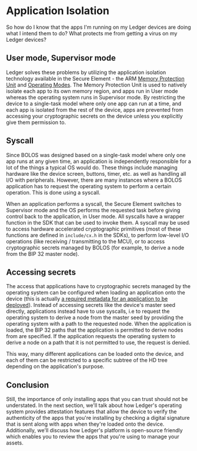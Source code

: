 # Application Isolation

So how do I know that the apps I'm running on my Ledger devices are doing what I intend them to do? What protects me from getting a virus on my Ledger devices?


## User mode, Supervisor mode

Ledger solves these problems by utilizing the application isolation technology available in the Secure Element - the ARM [Memory Protection Unit](http://infocenter.arm.com/help/index.jsp?topic=/com.arm.doc.dai0179b/CHDFDFIG.html) and [Operating Modes](http://infocenter.arm.com/help/index.jsp?topic=/com.arm.doc.ddi0210c/Cihhcjia.html). The Memory Protection Unit is used to natively isolate each app to its own memory region, and apps run in User mode whereas the operating system runs in Supervisor mode. By restricting the device to a single-task model where only one app can run at a time, and each app is isolated from the rest of the device, apps are prevented from accessing your cryptographic secrets on the device unless you explicitly give them permission to.


## Syscall

Since BOLOS was designed based on a single-task model where only one app runs at any given time, an application is independently responsible for a lot of the things a typical OS would do. These things include managing hardware like the device screen, buttons, timer, etc. as well as handling all I/O with peripherals. However, there are many instances where a BOLOS application has to request the operating system to perform a certain operation. This is done using a syscall.

When an application performs a syscall, the Secure Element switches to Supervisor mode and the OS performs the requested task before giving control back to the application, in User mode. All syscalls have a wrapper function in the SDK that can be used to invoke them. A syscall may be used to access hardware accelerated cryptographic primitives (most of these functions are defined in `include/cx.h` in the SDKs), to perform low-level I/O operations (like receiving / transmitting to the MCU), or to access cryptographic secrets managed by BOLOS (for example, to derive a node from the BIP 32 master node).


## Accessing secrets

The access that applications have to cryptographic secrets managed by the operating system can be configured when
loading an application onto the device (this is actually [a required metadata for an application to be deployed](../../integration/requirements/security#derivation-path)).
Instead of accessing secrets like the device's master seed directly, applications instead have to use syscalls, i.e to
request the operating system to derive a node from the master seed by providing the operating system with a path to the
requested node. When the application is loaded, the BIP 32 paths that the application is permitted to derive nodes from
are specified. If the application requests the operating system to derive a node on a path that it is not permitted to
use, the request is denied.

This way, many different applications can be loaded onto the device, and each of them can be restricted to a specific
subtree of the HD tree depending on the application's purpose.


## Conclusion

Still, the importance of only installing apps that you can trust should not be understated. In the next section, we'll
talk about how Ledger's operating system provides attestation features that allow the device to verify the authenticity
of the apps that you're installing by checking a digital signature that is sent along with apps when they're loaded onto
the device. Additionally, we'll discuss how Ledger's platform is open-source friendly which enables you to review the
apps that you're using to manage your assets.
